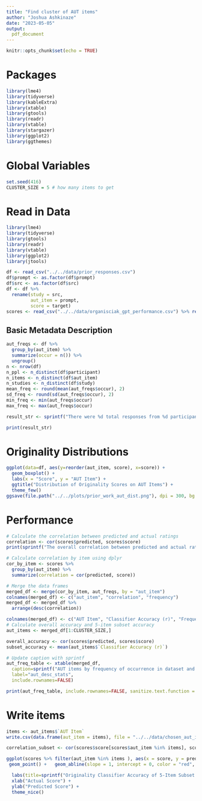 ```yaml
---
title: "Find cluster of AUT items"
author: "Joshua Ashkinaze"
date: "2023-05-05"
output:
  pdf_document
---
```


```r
knitr::opts_chunk$set(echo = TRUE)
```

# Packages

```r
library(lme4)
library(tidyverse)
library(kableExtra)
library(xtable)
library(gtools)
library(readr)
library(vtable)
library(stargazer)
library(ggplot2)
library(ggthemes)
```

# Global Variables

```r
set.seed(416)
CLUSTER_SIZE = 5 # how many items to get
```

# Read in Data

```r
library(lme4)
library(tidyverse)
library(gtools)
library(readr)
library(vtable)
library(ggplot2)
library(jtools)

df <- read_csv("../../data/prior_responses.csv")
df$prompt <- as.factor(df$prompt)
df$src <- as.factor(df$src)
df <- df %>%
  rename(study = src,
         aut_item = prompt,
         score = target)
scores <- read_csv("../../data/organisciak_gpt_performance.csv") %>% rename(aut_item = prompt, score=target)
```

## Basic Metadata Description

```r
aut_freqs <- df %>%
  group_by(aut_item) %>%
  summarize(occur = n()) %>%
  ungroup()
n <- nrow(df)
n_ppl <- n_distinct(df$participant)
n_items <- n_distinct(df$aut_item)
n_studies <- n_distinct(df$study)
mean_freq <- round(mean(aut_freqs$occur), 2) 
sd_freq <- round(sd(aut_freqs$occur), 2) 
min_freq <- min(aut_freqs$occur) 
max_freq <- max(aut_freqs$occur) 

result_str <- sprintf("There were %d total responses from %d participants, across %d distinct AUT items and %d distinct studies. Across all studies, scores were normalized from 1-5. The frequency of AUT items (M=%.2f, SD=%.2f) ranged from %d to %d.", n, n_ppl, n_items, n_studies, mean_freq, sd_freq, min_freq, max_freq)

print(result_str)


```

# Originality Distributions

```r
ggplot(data=df, aes(y=reorder(aut_item, score), x=score)) + 
  geom_boxplot() +
  labs(x = "Score", y = "AUT Item") +
  ggtitle("Distribution of Originality Scores on AUT Items") +
  theme_few()
ggsave(file.path("../../plots/prior_work_aut_dist.png"), dpi = 300, bg = 'transparent')
```

# Performance
```r
# Calculate the correlation between predicted and actual ratings
correlation <- cor(scores$predicted, scores$score)
print(sprintf("The overall correlation between predicted and actual ratings is %.2f", correlation))
```


```r
# Calculate correlation by item using dplyr
cor_by_item <- scores %>%
  group_by(aut_item) %>%
  summarize(correlation = cor(predicted, score))

# Merge the data frames
merged_df <- merge(cor_by_item, aut_freqs, by = "aut_item")
colnames(merged_df) <- c("aut_item", "correlation", "frequency")
merged_df <- merged_df %>% 
  arrange(desc(correlation))

colnames(merged_df) <- c("AUT Item", "Classifier Accuracy (r)", "Frequency in Dataset")
# Calculate overall accuracy and 5-item subset accuracy
aut_items <- merged_df[1:CLUSTER_SIZE,]

overall_accuracy <- cor(scores$predicted, scores$score)
subset_accuracy <- mean(aut_items$`Classifier Accuracy (r)`)

# Update caption with sprintf
aut_freq_table <- xtable(merged_df, 
  caption=sprintf("AUT items by frequency of occurrence in dataset and classifier accuracy, where overall accuracy (r) = %.2f, and average accuracy (r) from 5-item subset = %.2f. All data from \\citet{organisciak_beyond_2022}.", overall_accuracy, subset_accuracy), 
  label="aut_desc_stats", 
  include.rownames=FALSE)

print(aut_freq_table, include.rownames=FALSE, sanitize.text.function = function(x){x})

```
# Write items

```r
items <- aut_items$`AUT Item`
write.csv(data.frame(aut_item = items), file = "../../data/chosen_aut_items.csv", row.names = FALSE)
```

```r
correlation_subset <- cor(scores$score[scores$aut_item %in% items], scores$predicted[scores$aut_item %in% items])

ggplot(scores %>% filter(aut_item %in% items ), aes(x = score, y = predicted)) +
 geom_point() +   geom_abline(slope = 1, intercept = 0, color = "red", linetype = "dashed") +

  labs(title=sprintf("Originality Classifier Accuracy of 5-Item Subset \nCorrelation: %.2f", correlation_subset)) +
  xlab("Actual Score") +
  ylab("Predicted Score") +
  theme_nice()
```



